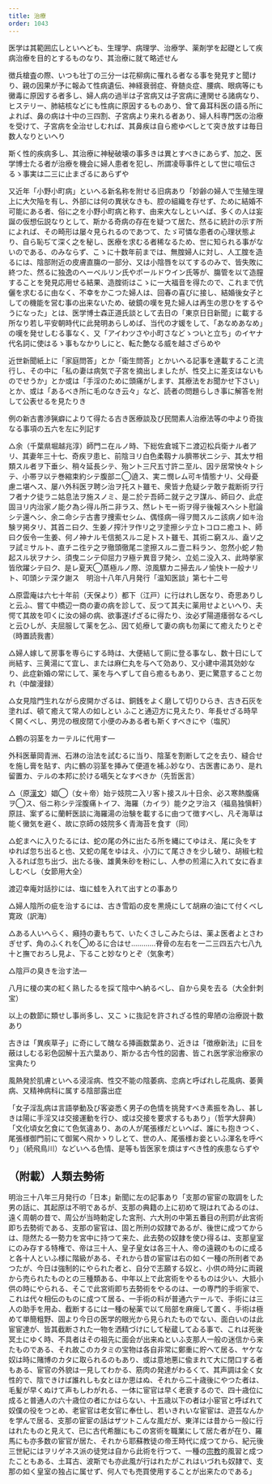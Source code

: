 ```yaml
---
title: 治療
order: 1043
---
```




医学は其範囲広しといへども、生理学、病理学、治療学、薬剤学を起礎として疾病治療を目的とするものなり、其治療に就て略述せん

徴兵槍査の際、いつも壮丁の三分一は花柳病に罹れる者なる事を発見すと聞けり、親の因果が予に報ゐて性病遺伝、神経衰弱症、脊髄炎症、腰病、眼病等にも黴毒に原因する者多し、婦人病の過半は子宮病又は子宮病に連関せる諸病なり、ヒステリー、肺結核などにも性病に原因するものあり、曾て鼻耳科医の語る所によれば、鼻の病は十中の三四割、子宮病より来れる者あり、婦人科専門医の治療を受けて、子宮病を全治せしむれば、其鼻疾は自ら癒ゆべしとて突き放すは毎日数人なりといへり

斯く性的疾病多し、其治療に神秘破壊の事多きは異とすべきにあらず、加之、医学博士たる者が治療を機会に婦人患者を犯し、所謂凌辱事件として世に喧伝さるゝ事実は二三に止まざるにあらずや

又近年「小野小町病」といへる新名称を附せる旧病あり「妙齢の婦人で生殖生理上に大欠陥を有し、外部には何の異状なきも、腔の組織を存せず、ために結婚不可能にある者、俗に之を小野小町病と称す、由来大なしといへば、多くの人は妄誕の仮想伝説なりとして、斯かる奇病の存在を疑つて居た、然るに統計の示す所によれば、その畸形は屡々見られるのであつて、たゞ可憐な患者の心理状態より、自ら恥ぢて深く之を秘し、医療を求むる者稀なるため、世に知られる事がないのである、のみならず、こゝに十数年前までは、無腟婦人に対し、人工腟を造るには、陰部附近の皮膚直膓の一部分、又は小陰唇を以てするのみで、皆失敗に終つた、然るに独逸のヘーベルリン氏やポールドウイン氏等が、膓管を以て造膣することを発見応用せる結果、造腟術はこゝに一大福音を得たので、これまで伉儷を求むるに由なく、不幸をかこつた婦人は、回春の喜びに接し、結婚後女子としての機能を営む事の出来ないため、破鏡の嘆を見た婦人は再生の思ひをするやうになった」とは、医学博士森正道氏談として去日の「東京日日新聞」に載する所なり若し平安朝時代に此発明あらしめば、当代の才媛をして、「あなめあなめ」の嘆を発せしむる事なく、又「アイわツさや小町さなどゝついと立ち」のイヤナ代名詞に使はるゝ事もなかりしにと、転た艶なる威を越さざらめや

近世新聞紙上に「家庭問答」とか「衛生問答」とかいへる記事を連載すること流行し、その中に「私の妻は病気で子宮を摘出しましたが、性交上に差支はないものでせうか」とか或は「手淫のために頭痛がします、其療法をお聞かせ下さい」とか、或は「あるべき所に毛のなき云々」など、読者の問題らしき事に解答を附して公表せるを見たりき


例の新古書渉猟癖によりて得たる古き医療談及び民間素人治療法等の中より奇抜なる事項の五六を左に列記す

△余（千葉県堀越兆淳）師門ニ在ルノ時、下総佐倉城下ニ渡辺松兵衛ナル者アリ、其妻年三十七、奇疾ヲ患ヒ、前陰ヨリ白色柔靱ナル臍帯状ニシテ、其太サ相類スル者ヲ下垂シ、稍々延長シテ、殆ント三尺五寸許ニ至ル、因テ居常怏々トシテ、小帯ヲ以テ巻縮束約シテ腹部ニ◯遶ス、実ニ憫レム可キ情態ナリ、父母憂慮ニ堪ヘス、屡ハ外科医ヲ聘シ治ヲ托スト雖モ、衆皆ナ危疑シテ敢テ裁断術ヲ行フ者ナク徒ラニ姑息法ヲ施スノミ、是ニ於テ吾師ニ就テ之ヲ謀ル、師曰ク、此症固ヨリ内治家ノ能ク為シ得ル所ニ非ラス、然レトモー術ヲ得テ後報スヘシト慰論シテ還ヘシ、余ニ命シテ古書ヲ捜索セシム、偶怪病一得ヲ閲スルニ該病ノ如キ治験ヲ掲タリ、其首ニ曰ク、生姜ノ搾汁ヲ作リ之ヲ塗擦シテ立トコロニ癒ユト、師曰ク仮令一生姜、何ノ神ナルモ信拠スルニ足トスト雖モ、其術ニ窮スル、盍ソ之ヲ試ミサルト、直チニ徃テ之ヲ徹頭徹尾ニ塗擦スルニ壹ニ料ラン、忽然小蛇ノ勃起スル状ヲナシ、須曳ニシテ仰屈力ヲ極テ異音ヲ発シ、立処ニ没入ス、此時挙家皆欣躍シテ曰ク、是レ夏天◯蒸極ルノ際、涼風驟カニ掃去ルノ愉快ト一般ナリト、叩頭シテ深ク謝ス　明治十八年八月発行「温知医談」第七十二号


△原雲庵は六七十年前（天保より）都下（江戸）に行はれし医なり、奇思ありしと云ふ、嘗て中橋辺一商の妻の病を診して、反つて其夫に薬用せよといへり、夫愕て其故を叩くに汝の婦の病、欲事遂げざるに得たり、汝必ず陽道痿弱なるべしと云ひしが、夫屈服して薬を乞ふ、因て処療して妻の病も勿薬にて癒えたりとぞ（時置読我書）

△婦人嫁して房事を専らにする時は、大便結して廁に登る事なし、数十日にして尚結す、三黄湯にて宜し、または麻仁丸を与へて効あり、又小建中湯其効妙なり、此症新婚の常にして、薬を与へずして自ら癒るもあり、更に驚意すること勿れ（中酸漫録）


△女見陰門生れながら皮開かざるは、銅銭をよく磨して切りひらき、古き石灰を塗れば、頓て癒えて常人の如しとい
ふこと通辺方に見えたり、年長せざる時早く開くべし、男児の根皮閉て小便のみある者も斯くすべきにや（塩尻）

△鶴の羽茎をカーテルに代用す―

外科医華岡青洲、石淋の治法を試むるに当り、陰茎を割断して之を去り、縫合せを施し膏を貼す、内に鶴の羽茎を挿みて便道を補ふ妙なり、古医書にあり、是れ留置カ、テルの本邦に於ける嚆矢となすべきか（先哲医言）


△（原[漢文](/main/13-chinese-literature/)）娼◯（女＋帝）始テ妓院ニ入リ客ト接スル十日余、必ス寒熱腹痛ヲ◯ス、俗ニ称シテ淫腹痛トイフ、海羅（カイラ）能ク之ヲ治ス（福島独愼軒）原註、案ずるに蘭軒医談に海羅湯の治験を載するに由つて徴すべし、凡そ海草は能く黴気を避く、故に京師の妓院多く青海苔を食す（同）

△蛇まへに入りたるには、蛇の尾の外に出たる所を縄にてゆはえ、尾に灸をすゆれば忽ち出ると也、又蛇の尾をゆはえ、小刀にて尾さきを少し破り、胡椒七粒入るれば忽ち出づ、出たる後、雄黄朱砂を粉にし、人参の煎湯に入れて女に呑ましむべし（女節用大全）


渡辺幸庵対話抄には、塩に蛙を入れて出すとの事あり


△婦人陰所の疵を治するには、古き雪蹈の皮を黒焼にして胡麻の油にて付くべし寛政（訳海）


△ある人いへらく、癪持の妻もちて、いたくさしこみたらは、薬よ医者よとさわぎせず、角のふくれを◯めるに合はせ…………脊骨の左右を一二三四五六七八九十と撫でおろし見よ、下ること妙なりとぞ（気象考）


△陰戸の臭きを治す法―

八月に榎の実の紅く熟したるを採て陰中へ納るべし、自から臭を去る（大全針刺宝）


以上の数節に類せし事尚多し、又こゝに抜記を許されざる性的卑陋の治療説十数あり


古きは「異疾草子」に奇にして醜なる挿画数葉あり、近きは「徴療新法」に目を蔽はしむる彩色図解十五六葉あり、斯かる古今性的図書、皆これ医学家治療家の宝典たり


風熱発於肌膚といへる浸淫病、性交不能の陰萎病、恋病と呼ばれし花風病、萎黄病、又精神病科に属する陰部露出症

「女子淫乱病は言語挙動及び客姿悉く男子の色情を挑発すべき素振を為し、甚しきは陽に手淫又は交接運動を行ひ、或は交接を要求するもあり」（哲学大辞典）「文化頃女乞食にて色気違あり、あの人が尾張様だといへば、誰にも抱きつく、尾張様御門前にて御駕へ飛かゝりしとて、世の人、尾張様お妾といふ渾名を呼べり」（続飛鳥川）などいへる色情、是等も皆医家を煩はすべき性的疾患ならずや

## （附載）人類去勢術

明治三十八年三月発行の「日本」新聞に左の記事あり「支那の宦宦の取調をした男の話に、其起原は不明であるが、支那の典籍の上に初めて現はれてゐるのは、遠く周朝の昔で、周公が当時勅定した宮刑、六大刑の中第五番目の刑罰が此宮術即ち去勢術である、支那の宦官は、固と所刑の奴隷であるが、後世に成つてからは、隠然たる一勢力を宮中に持つて来た、此去勢の奴隷を使ひ得るは、支那皇室にのみ存する特権で、帝は三十人、皇子皇女は各三十人、帝の遠親のものに成ると各十人といふ様に階級がある、それから昔の宦宦は右の如く一種の所刑者であつたが、今日は強制的にやられた者と、自分で志願する奴と、小供の時分に両親から売られたものとの三種類ある、中年以上で此宮術をやるものは少い、大抵小供の時にやられる、そこで此宮術即ち去勢術をやるのは、一の専門的手術家で、これは代々相伝のものに成つて居る、一手術の料が普通六テールで、手術には三人の助手を用ゐ、截断するには一種の秘薬で以て局部を麻痺して置く、手術は極めて単簡粗野、固より今日の医学的眼光から見られたものでない、面白いのは此宦宦達が、皆其截断された一物を洒精づけにして秘蔵してゐる事で、これは死後冥土にゆく時、不具者はその祖先に面会が出来ぬといふ支那人一般の迷信から来たものである、それ故このカタミの宝物は各自非常に鄭重に貯へて居る、ヤケな奴は時に賭博のカタに取られるのもあり、或は意地悪に偸まれて大に閉口する者もある、宦官の外貌は一見してわかる、筋肉の発達がわるくて、其声調は全く女性的で、陰できけば誰れしも女とほか思はぬ、それから二十歳後にやつた者は、毛髪が早くぬけて声もしわがれる、一体に宦官は早く老衰するので、四十歳位に成ると普通人の六十歳位の者にかはらない、十五歳以下の者は小宦官と呼ばれて奴僕の役をつとめ、老宦官は老女官に奉仕し、若いきれいな宦宦は、遊芸なんかを学んで居る、支那の宦宦の話はザツトこんな風だが、東洋には昔から一般に行はれたものと見えて、已に古代希臘にもこの宮術を職業にして居た者が在り、羅馬にも亦多数の宦官が居た、それから耶蘇教徒の帝王時代に成つてから、紀元後三世紀にはヲリゲネス派の徒党は自から此術を行つて、一種の[宗教](/main/07-religion/)的風習と成つたこともある、土耳古、波斯でも亦此風が行はれたがこれはいづれも奴隷で、支那の如く皇室の独占に属せず、何人でも売買使用することが出来たのである」
